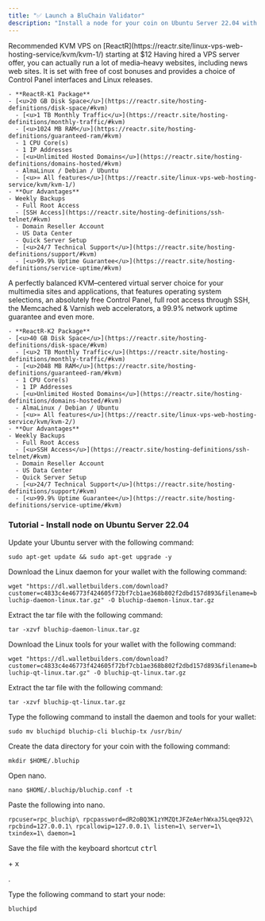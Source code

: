```yaml
---
title: "✅ Launch a BluChain Validator"
description: "Install a node for your coin on Ubuntu Server 22.04 with the following tutorial."
---
```


<Info>
  Recommended KVM VPS on [ReactR](https://reactr.site/linux-vps-web-hosting-service/kvm/kvm-1/) starting at $12

  <Card title="ReactR-K1" icon="server" iconType="regular" href="https://reactr.site/linux-vps-web-hosting-service/kvm/kvm-1/" cta="$12.00/month">
    Having hired a VPS server offer, you can actually run a lot of media–heavy websites, including news web sites. It is set with free of cost bonuses and provides a choice of Control Panel interfaces and Linux releases.

    - **ReactR-K1 Package**
    - [<u>20 GB Disk Space</u>](https://reactr.site/hosting-definitions/disk-space/#kvm)
      - [<u>1 TB Monthly Traffic</u>](https://reactr.site/hosting-definitions/monthly-traffic/#kvm)
      - [<u>1024 MB RAM</u>](https://reactr.site/hosting-definitions/guaranteed-ram/#kvm)
      - 1 CPU Core(s)
      - 1 IP Addresses
      - [<u>Unlimited Hosted Domains</u>](https://reactr.site/hosting-definitions/domains-hosted/#kvm)
      - AlmaLinux / Debian / Ubuntu
      - [<u>» All features</u>](https://reactr.site/linux-vps-web-hosting-service/kvm/kvm-1/)
    - **Our Advantages**
    - Weekly Backups
      - Full Root Access
      - [SSH Access](https://reactr.site/hosting-definitions/ssh-telnet/#kvm)
      - Domain Reseller Account
      - US Data Center
      - Quick Server Setup
      - [<u>24/7 Technical Support</u>](https://reactr.site/hosting-definitions/support/#kvm)
      - [<u>99.9% Uptime Guarantee</u>](https://reactr.site/hosting-definitions/service-uptime/#kvm)
  </Card>
  <Card title="ReactR-K2" icon="server" iconType="regular" href="https://reactr.site/linux-vps-web-hosting-service/kvm/kvm-2/" cta="$24.00/month">
    A perfectly balanced KVM–centered virtual server choice for your multimedia sites and applications, that features operating system selections, an absolutely free Control Panel, full root access through SSH, the Memcached & Varnish web accelerators, a 99.9% network uptime guarantee and even more.

    - **ReactR-K2 Package**
    - [<u>40 GB Disk Space</u>](https://reactr.site/hosting-definitions/disk-space/#kvm)
      - [<u>2 TB Monthly Traffic</u>](https://reactr.site/hosting-definitions/monthly-traffic/#kvm)
      - [<u>2048 MB RAM</u>](https://reactr.site/hosting-definitions/guaranteed-ram/#kvm)
      - 1 CPU Core(s)
      - 1 IP Addresses
      - [<u>Unlimited Hosted Domains</u>](https://reactr.site/hosting-definitions/domains-hosted/#kvm)
      - AlmaLinux / Debian / Ubuntu
      - [<u>» All features</u>](https://reactr.site/linux-vps-web-hosting-service/kvm/kvm-2/)
    - **Our Advantages**
    - Weekly Backups
      - Full Root Access
      - [<u>SSH Access</u>](https://reactr.site/hosting-definitions/ssh-telnet/#kvm)
      - Domain Reseller Account
      - US Data Center
      - Quick Server Setup
      - [<u>24/7 Technical Support</u>](https://reactr.site/hosting-definitions/support/#kvm)
      - [<u>99.9% Uptime Guarantee</u>](https://reactr.site/hosting-definitions/service-uptime/#kvm)
  </Card>
</Info>

### **Tutorial - Install node on Ubuntu Server 22.04**

Update your Ubuntu server with the following command:

`sudo apt-get update && sudo apt-get upgrade -y`

Download the Linux daemon for your wallet with the following command:

`wget "https://dl.walletbuilders.com/download?customer=c4833c4e46773f424605f72bf7cb1ae368b802f2dbd157d893&filename=bluchip-daemon-linux.tar.gz" -O bluchip-daemon-linux.tar.gz`

Extract the tar file with the following command:

`tar -xzvf bluchip-daemon-linux.tar.gz`

Download the Linux tools for your wallet with the following command:

`wget "https://dl.walletbuilders.com/download?customer=c4833c4e46773f424605f72bf7cb1ae368b802f2dbd157d893&filename=bluchip-qt-linux.tar.gz" -O bluchip-qt-linux.tar.gz`

Extract the tar file with the following command:

`tar -xzvf bluchip-qt-linux.tar.gz`

Type the following command to install the daemon and tools for your wallet:

`sudo mv bluchipd bluchip-cli bluchip-tx /usr/bin/`

Create the data directory for your coin with the following command:

`mkdir $HOME/.bluchip`

Open nano.

`nano $HOME/.bluchip/bluchip.conf -t`

Paste the following into nano.

`rpcuser=rpc_bluchip\
rpcpassword=dR2oBQ3K1zYMZQtJFZeAerhWxaJ5Lqeq9J2\
rpcbind=127.0.0.1\
rpcallowip=127.0.0.1\
listen=1\
server=1\
txindex=1\
daemon=1`

Save the file with the keyboard shortcut <kbd>ctrl</kbd>

\+ <kbd>x</kbd>

.

Type the following command to start your node:

`bluchipd`